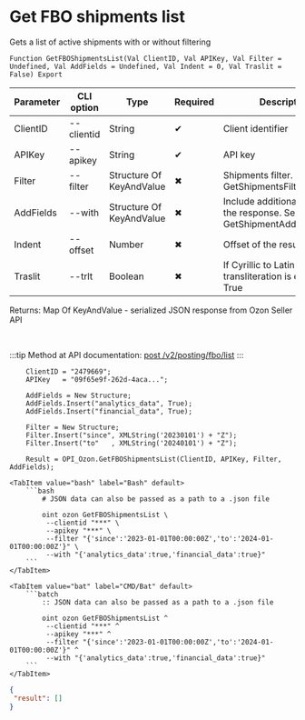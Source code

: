 ﻿---
sidebar_position: 3
---


# Get FBO shipments list
 Gets a list of active shipments with or without filtering



`Function GetFBOShipmentsList(Val ClientID, Val APIKey, Val Filter = Undefined, Val AddFields = Undefined, Val Indent = 0, Val Traslit = False) Export`

  | Parameter | CLI option | Type | Required | Description |
  |-|-|-|-|-|
  | ClientID | --clientid | String | &#x2714; | Client identifier |
  | APIKey | --apikey | String | &#x2714; | API key |
  | Filter | --filter | Structure Of KeyAndValue | &#x2716; | Shipments filter. See GetShipmentsFilterStructure |
  | AddFields | --with | Structure Of KeyAndValue | &#x2716; | Include additional fields in the response. See GetShipmentAdditionalFields |
  | Indent | --offset | Number | &#x2716; | Offset of the result items |
  | Traslit | --trlt | Boolean | &#x2716; | If Cyrillic to Latin address transliteration is enabled > True |

  
  Returns:  Map Of KeyAndValue - serialized JSON response from Ozon Seller API

<br/>

:::tip
Method at API documentation: [post /v2/posting/fbo/list](https://docs.ozon.ru/api/seller/#operation/PostingAPI_GetFboPostingList)
:::
<br/>



```bsl title="1C:Enterprise/OneScript code example"
    ClientID = "2479669";
    APIKey   = "09f65e9f-262d-4aca...";

    AddFields = New Structure;
    AddFields.Insert("analytics_data", True);
    AddFields.Insert("financial_data", True);

    Filter = New Structure;
    Filter.Insert("since", XMLString('20230101') + "Z");
    Filter.Insert("to"   , XMLString('20240101') + "Z");

    Result = OPI_Ozon.GetFBOShipmentsList(ClientID, APIKey, Filter, AddFields);
```
 

 <Tabs>
  
    <TabItem value="bash" label="Bash" default>
        ```bash
            # JSON data can also be passed as a path to a .json file
            
            oint ozon GetFBOShipmentsList \
             --clientid "***" \
             --apikey "***" \
             --filter "{'since':'2023-01-01T00:00:00Z','to':'2024-01-01T00:00:00Z'}" \
             --with "{'analytics_data':true,'financial_data':true}"
        ```
    </TabItem>
  
    <TabItem value="bat" label="CMD/Bat" default>
        ```batch
            :: JSON data can also be passed as a path to a .json file
            
            oint ozon GetFBOShipmentsList ^
             --clientid "***" ^
             --apikey "***" ^
             --filter "{'since':'2023-01-01T00:00:00Z','to':'2024-01-01T00:00:00Z'}" ^
             --with "{'analytics_data':true,'financial_data':true}"
        ```
    </TabItem>
</Tabs>


```json title="Result"
{
 "result": []
}
```
